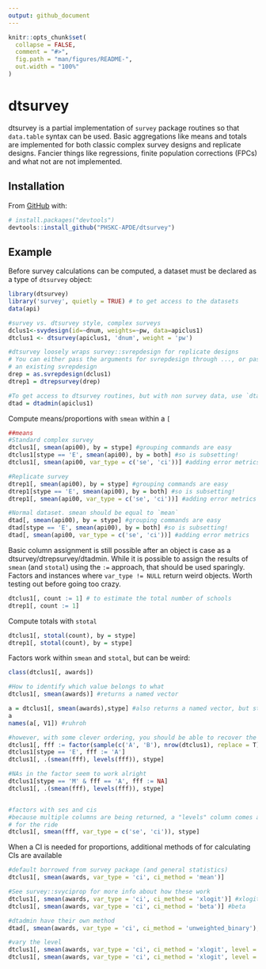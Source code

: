 ```yaml
---
output: github_document
---
```


<!-- README.md is generated from README.Rmd. Please edit that file -->

```r
knitr::opts_chunk$set(
  collapse = FALSE,
  comment = "#>",
  fig.path = "man/figures/README-",
  out.width = "100%"
)
```

# dtsurvey

<!-- badges: start -->
<!-- badges: end -->

dtsurvey is a partial implementation of `survey` package routines so that `data.table` syntax can be used. Basic aggregations like means and totals are implemented for both classic complex survey designs and replicate designs. Fancier things like regressions, finite population corrections (FPCs) and what not are not implemented.

## Installation

From [GitHub](https://github.com/) with:

``` r
# install.packages("devtools")
devtools::install_github("PHSKC-APDE/dtsurvey")
```
## Example

Before survey calculations can be computed, a dataset must be declared as a type of `dtsurvey` object:

```r
library(dtsurvey)
library('survey', quietly = TRUE) # to get access to the datasets
data(api)

#survey vs. dtsurvey style, complex surveys
dclus1<-svydesign(id=~dnum, weights=~pw, data=apiclus1)
dtclus1 <- dtsurvey(apiclus1, 'dnum', weight = 'pw')

#dtsurvey loosely wraps survey::svrepdesign for replicate designs
# You can either pass the arguments for svrepdesign through ..., or pass
# an existing svrepdesign
drep = as.svrepdesign(dclus1)
dtrep1 = dtrepsurvey(drep)

#To get access to dtsurvey routines, but with non survey data, use `dtadmin`
dtad = dtadmin(apiclus1)

```

Compute means/proportions with `smean` within a `[`

```r

##means
#Standard complex survey
dtclus1[, smean(api00), by = stype] #grouping commands are easy
dtclus1[stype == 'E', smean(api00), by = both] #so is subsetting!
dtclus1[, smean(api00, var_type = c('se', 'ci'))] #adding error metrics

#Replicate survey
dtrep1[, smean(api00), by = stype] #grouping commands are easy
dtrep1[stype == 'E', smean(api00), by = both] #so is subsetting!
dtrep1[, smean(api00, var_type = c('se', 'ci'))] #adding error metrics

#Normal dataset. smean should be equal to `mean`
dtad[, smean(api00), by = stype] #grouping commands are easy
dtad[stype == 'E', smean(api00), by = both] #so is subsetting!
dtad[, smean(api00, var_type = c('se', 'ci'))] #adding error metrics


```

Basic column assignment is still possible after an object is case as a dtsurvey/dtrepsurvey/dtadmin. While it is possible to assign the results of `smean` (and `stotal`) using the `:=` approach, that should be used sparingly. Factors and instances where `var_type != NULL` return weird objects. Worth testing out before going too crazy.

```r
dtclus1[, count := 1] # to estimate the total number of schools
dtrep1[, count := 1]

```

Compute totals with `stotal`

```r

dtclus1[, stotal(count), by = stype]
dtrep1[, stotal(count), by = stype]

```

Factors work within `smean` and `stotal`, but can be weird:
```r
class(dtclus1[, awards])

#How to identify which value belongs to what
dtclus1[, smean(awards)] #returns a named vector

a = dtclus1[, smean(awards),stype] #also returns a named vector, but stripped
a
names(a[, V1]) #ruhroh

#however, with some clever ordering, you should be able to recover the levels
dtclus1[, fff := factor(sample(c('A', 'B'), nrow(dtclus1), replace = T))]
dtclus1[stype == 'E', fff := 'A']
dtclus1[, .(smean(fff), levels(fff)), stype]

#NAs in the factor seem to work alright
dtclus1[stype == 'M' & fff == 'A', fff := NA]
dtclus1[, .(smean(fff), levels(fff)), stype]


#factors with ses and cis
#because multiple columns are being returned, a "levels" column comes along
# for the ride
dtclus1[, smean(fff, var_type = c('se', 'ci')), stype]

```

When a CI is needed for proportions, additional methods of for calculating CIs are available

```r

#default borrowed from survey package (and general statistics)
dtclus1[, smean(awards, var_type = 'ci', ci_method = 'mean')]

#See survey::svyciprop for more info about how these work
dtclus1[, smean(awards, var_type = 'ci', ci_method = 'xlogit')] #xlogit
dtclus1[, smean(awards, var_type = 'ci', ci_method = 'beta')] #beta

#dtadmin have their own method
dtad[, smean(awards, var_type = 'ci', ci_method = 'unweighted_binary'), stype]

#vary the level
dtclus1[, smean(awards, var_type = 'ci', ci_method = 'xlogit', level = .9)]
dtclus1[, smean(awards, var_type = 'ci', ci_method = 'xlogit', level = .99)]

```
